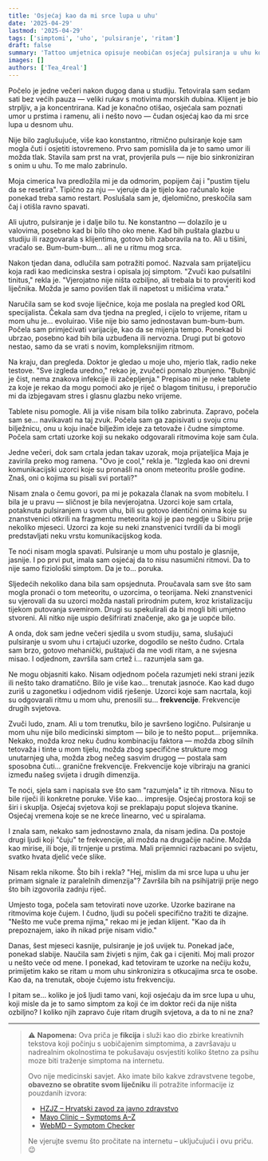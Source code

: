 ```yaml
---
title: 'Osjećaj kao da mi srce lupa u uhu'
date: '2025-04-29'
lastmod: '2025-04-29'
tags: ['simptomi', 'uho', 'pulsiranje', 'ritam']
draft: false
summary: 'Tattoo umjetnica opisuje neobičan osjećaj pulsiranja u uhu koji ju je doveo do otkrića da možda nije jedina koja čuje ritam drugih svjetova.'
images: []
authors: ['Tea_4real']
---
```


Počelo je jedne večeri nakon dugog dana u studiju. Tetovirala sam sedam sati bez većih pauza — veliki rukav s motivima morskih dubina. Klijent je bio strpljiv, a ja koncentrirana. Kad je konačno otišao, osjećala sam poznati umor u prstima i ramenu, ali i nešto novo — čudan osjećaj kao da mi srce lupa u desnom uhu.

Nije bilo zaglušujuće, više kao konstantno, ritmično pulsiranje koje sam mogla čuti i osjetiti istovremeno. Prvo sam pomislila da je to samo umor ili možda tlak. Stavila sam prst na vrat, provjerila puls — nije bio sinkroniziran s onim u uhu. To me malo zabrinulo.

Moja cimerica Iva predložila mi je da odmorim, popijem čaj i "pustim tijelu da se resetira". Tipično za nju — vjeruje da je tijelo kao računalo koje ponekad treba samo restart. Poslušala sam je, djelomično, preskočila sam čaj i otišla ravno spavati.

Ali ujutro, pulsiranje je i dalje bilo tu. Ne konstantno — dolazilo je u valovima, posebno kad bi bilo tiho oko mene. Kad bih puštala glazbu u studiju ili razgovarala s klijentima, gotovo bih zaboravila na to. Ali u tišini, vraćalo se. Bum-bum-bum... ali ne u ritmu mog srca.

Nakon tjedan dana, odlučila sam potražiti pomoć. Nazvala sam prijateljicu koja radi kao medicinska sestra i opisala joj simptom. "Zvuči kao pulsatilni tinitus," rekla je. "Vjerojatno nije ništa ozbiljno, ali trebala bi to provjeriti kod liječnika. Možda je samo povišen tlak ili napetost u mišićima vrata."

Naručila sam se kod svoje liječnice, koja me poslala na pregled kod ORL specijalista. Čekala sam dva tjedna na pregled, i cijelo to vrijeme, ritam u mom uhu je... evoluirao. Više nije bio samo jednostavan bum-bum-bum. Počela sam primjećivati varijacije, kao da se mijenja tempo. Ponekad bi ubrzao, posebno kad bih bila uzbuđena ili nervozna. Drugi put bi gotovo nestao, samo da se vrati s novim, kompleksnijim ritmom.

Na kraju, dan pregleda. Doktor je gledao u moje uho, mjerio tlak, radio neke testove. "Sve izgleda uredno," rekao je, zvučeći pomalo zbunjeno. "Bubnjić je čist, nema znakova infekcije ili začepljenja." Prepisao mi je neke tablete za koje je rekao da mogu pomoći ako je riječ o blagom tinitusu, i preporučio mi da izbjegavam stres i glasnu glazbu neko vrijeme.

Tablete nisu pomogle. Ali ja više nisam bila toliko zabrinuta. Zapravo, počela sam se... navikavati na taj zvuk. Počela sam ga zapisivati u svoju crnu bilježnicu, onu u koju inače bilježim ideje za tetovaže i čudne simptome. Počela sam crtati uzorke koji su nekako odgovarali ritmovima koje sam čula.

Jedne večeri, dok sam crtala jedan takav uzorak, moja prijateljica Maja je zavirila preko mog ramena. "Ovo je cool," rekla je. "Izgleda kao oni drevni komunikacijski uzorci koje su pronašli na onom meteoritu prošle godine. Znaš, oni o kojima su pisali svi portali?"

Nisam znala o čemu govori, pa mi je pokazala članak na svom mobitelu. I bila je u pravu — sličnost je bila nevjerojatna. Uzorci koje sam crtala, potaknuta pulsiranjem u svom uhu, bili su gotovo identični onima koje su znanstvenici otkrili na fragmentu meteorita koji je pao negdje u Sibiru prije nekoliko mjeseci. Uzorci za koje su neki znanstvenici tvrdili da bi mogli predstavljati neku vrstu komunikacijskog koda.

Te noći nisam mogla spavati. Pulsiranje u mom uhu postalo je glasnije, jasnije. I po prvi put, imala sam osjećaj da to nisu nasumični ritmovi. Da to nije samo fiziološki simptom. Da je to... poruka.

Sljedećih nekoliko dana bila sam opsjednuta. Proučavala sam sve što sam mogla pronaći o tom meteoritu, o uzorcima, o teorijama. Neki znanstvenici su vjerovali da su uzorci možda nastali prirodnim putem, kroz kristalizaciju tijekom putovanja svemirom. Drugi su spekulirali da bi mogli biti umjetno stvoreni. Ali nitko nije uspio dešifrirati značenje, ako ga je uopće bilo.

A onda, dok sam jedne večeri sjedila u svom studiju, sama, slušajući pulsiranje u svom uhu i crtajući uzorke, dogodilo se nešto čudno. Crtala sam brzo, gotovo mehanički, puštajući da me vodi ritam, a ne svjesna misao. I odjednom, završila sam crtež i... razumjela sam ga.

Ne mogu objasniti kako. Nisam odjednom počela razumjeti neki strani jezik ili nešto tako dramatično. Bilo je više kao... trenutak jasnoće. Kao kad dugo zuriš u zagonetku i odjednom vidiš rješenje. Uzorci koje sam nacrtala, koji su odgovarali ritmu u mom uhu, prenosili su... **frekvencije**. Frekvencije drugih svjetova.

Zvuči ludo, znam. Ali u tom trenutku, bilo je savršeno logično. Pulsiranje u mom uhu nije bilo medicinski simptom — bilo je to nešto poput... prijemnika. Nekako, možda kroz neku čudnu kombinaciju faktora — možda zbog silnih tetovaža i tinte u mom tijelu, možda zbog specifične strukture mog unutarnjeg uha, možda zbog nečeg sasvim drugog — postala sam sposobna čuti... granične frekvencije. Frekvencije koje vibriraju na granici između našeg svijeta i drugih dimenzija.

Te noći, sjela sam i napisala sve što sam "razumjela" iz tih ritmova. Nisu to bile riječi ili konkretne poruke. Više kao... impresije. Osjećaj prostora koji se širi i skuplja. Osjećaj svjetova koji se preklapaju poput slojeva tkanine. Osjećaj vremena koje se ne kreće linearno, već u spiralama.

I znala sam, nekako sam jednostavno znala, da nisam jedina. Da postoje drugi ljudi koji "čuju" te frekvencije, ali možda na drugačije načine. Možda kao mirise, ili boje, ili trnjenje u prstima. Mali prijemnici razbacani po svijetu, svatko hvata djelić veće slike.

Nisam rekla nikome. Što bih i rekla? "Hej, mislim da mi srce lupa u uhu jer primam signale iz paralelnih dimenzija"? Završila bih na psihijatriji prije nego što bih izgovorila zadnju riječ.

Umjesto toga, počela sam tetovirati nove uzorke. Uzorke bazirane na ritmovima koje čujem. I čudno, ljudi su počeli specifično tražiti te dizajne. "Nešto me vuče prema njima," rekao mi je jedan klijent. "Kao da ih prepoznajem, iako ih nikad prije nisam vidio."

Danas, šest mjeseci kasnije, pulsiranje je još uvijek tu. Ponekad jače, ponekad slabije. Naučila sam živjeti s njim, čak ga i cijeniti. Moj mali prozor u nešto veće od mene. I ponekad, kad tetoviram te uzorke na nečiju kožu, primijetim kako se ritam u mom uhu sinkronizira s otkucajima srca te osobe. Kao da, na trenutak, oboje čujemo istu frekvenciju.

I pitam se... koliko je još ljudi tamo vani, koji osjećaju da im srce lupa u uhu, koji misle da je to samo simptom za koji će im doktor reći da nije ništa ozbiljno? I koliko njih zapravo čuje ritam drugih svjetova, a da to ni ne zna?

---

> ⚠️ **Napomena:** Ova priča je **fikcija** i služi kao dio zbirke kreativnih tekstova koji počinju s uobičajenim simptomima, a završavaju u nadrealnim okolnostima te pokušavaju osvjestiti koliko štetno za psihu moze biti traženje simptoma na internetu.
> 
> Ovo nije medicinski savjet. Ako imate bilo kakve zdravstvene tegobe, **obavezno se obratite svom liječniku** ili potražite informacije iz pouzdanih izvora:
> 
> * [HZJZ – Hrvatski zavod za javno zdravstvo](https://www.hzjz.hr)
> * [Mayo Clinic – Symptoms A–Z](https://www.mayoclinic.org)
> * [WebMD – Symptom Checker](https://www.webmd.com)
> 
> Ne vjerujte svemu što pročitate na internetu – uključujući i ovu priču. 😉